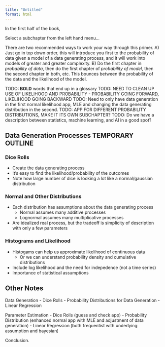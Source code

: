 ```yaml
---
title: "Untitled"
format: html
---
```


In the first half of the book, 

Select a subchapter from the left hand menu...

There are two recommended ways to work your way through this primer.
A) Just go in top down order, this will introduce you first to the probability of data given a model of a data generating process, and it will work into models of greater and greater complexity.
B) Do the first chapter in *probability of data*, then do the first chapter of *probability of model*, then the second chapter in both, etc. This bounces between the probability of the data and the likelihood of the model.

TODO: **BOLD** words that end up in a glossary
TODO: NEED TO CLEAN UP USE OF LIKELIHOOD AND PROBABILITY - PROBABILITY GOING FORWARD, LIKELIHOOD GOING BACKWARD
TODO: Need to only have data generation in the first normal likelihood app, MLE and changing the data generating distribution in the second.
TODO: APP FOR DIFFERENT PROBABILITY DISTRIBUTIONS, MAKE IT ITS OWN SUBCHAPTER?
TODO: Do we have a description between statistics, machine learning, and AI in a good spot?

## Data Generation Processes TEMPORARY OUTLINE

### Dice Rolls
- Create the data generating process
- It's easy to find the likelihood/probability of the outcomes
- Note how large number of dice is looking a lot like a normal/gaussian distribution

### Normal and Other Distributions

- Each distribution has assumptions about the data generating process
    - Normal assumes many additive processes
    - Lognormal assumes many multiplicative processes
- Are idealized real process, but the tradeoff is simplicity of description with only a few parameters

### Histograms and Likelihood

- Histogams can help us approximate likelihood of continuous data
    - Or we can understand probability density and cumulative distributions
- Include log likelihood and the need for indepedence (not a time series)
- Importance of statistical assumptions



## Other Notes

Data Generation
- Dice Rolls
- Probability Distributions for Data Generation
- Linear Regression

Parameter Estimation
- Dice Rolls (guess and check app)
- Probability Distribution (enhanced normal app with MLE and adjustment of data generation)
- Linear Regression (both frequentist with underlying assumption and bayesian)

Conclusion.